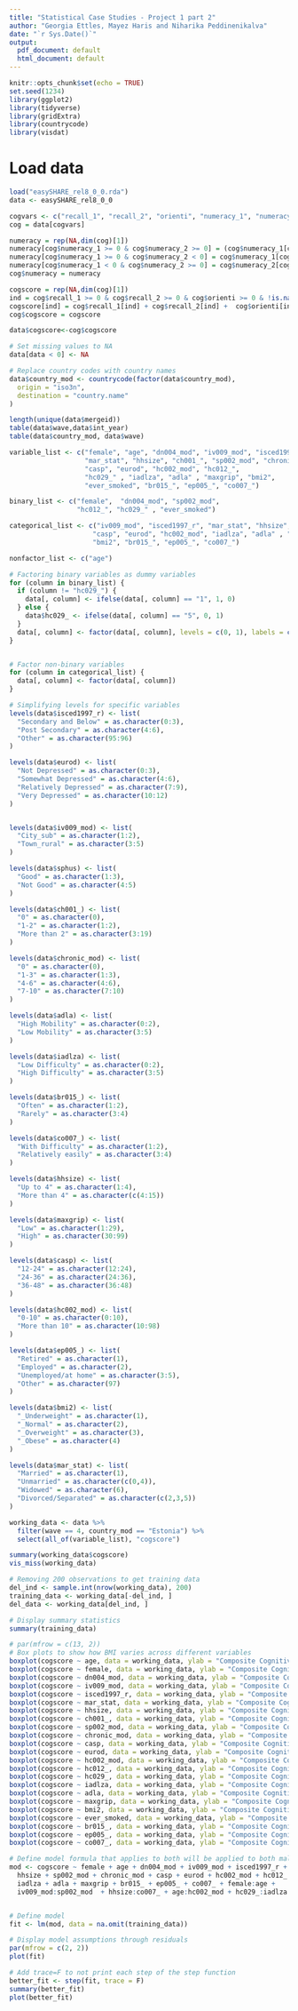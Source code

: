 ```yaml
---
title: "Statistical Case Studies - Project 1 part 2"
author: "Georgia Ettles, Mayez Haris and Niharika Peddinenikalva"
date: "`r Sys.Date()`"
output:
  pdf_document: default
  html_document: default
---
```


```r
knitr::opts_chunk$set(echo = TRUE)
set.seed(1234)
library(ggplot2)
library(tidyverse)
library(gridExtra)
library(countrycode)
library(visdat)
```

# Load data

```r
load("easySHARE_rel8_0_0.rda")
data <- easySHARE_rel8_0_0

```



```r
cogvars <- c("recall_1", "recall_2", "orienti", "numeracy_1", "numeracy_2")
cog = data[cogvars]

numeracy = rep(NA,dim(cog)[1])
numeracy[cog$numeracy_1 >= 0 & cog$numeracy_2 >= 0] = (cog$numeracy_1[cog$numeracy_1 >= 0 & cog$numeracy_2 >= 0] + cog$numeracy_2[cog$numeracy_1 >= 0 & cog$numeracy_2 >= 0] )/2
numeracy[cog$numeracy_1 >= 0 & cog$numeracy_2 < 0] = cog$numeracy_1[cog$numeracy_1 >= 0 & cog$numeracy_2 < 0]
numeracy[cog$numeracy_1 < 0 & cog$numeracy_2 >= 0] = cog$numeracy_2[cog$numeracy_1 < 0 & cog$numeracy_2 >= 0]
cog$numeracy = numeracy

cogscore = rep(NA,dim(cog)[1])
ind = cog$recall_1 >= 0 & cog$recall_2 >= 0 & cog$orienti >= 0 & !is.na(numeracy)
cogscore[ind] = cog$recall_1[ind] + cog$recall_2[ind] +  cog$orienti[ind] + cog$numeracy[ind]
cog$cogscore = cogscore

data$cogscore<-cog$cogscore

```


```r
# Set missing values to NA       
data[data < 0] <- NA

# Replace country codes with country names
data$country_mod <- countrycode(factor(data$country_mod),
  origin = "iso3n",
  destination = "country.name"
)

length(unique(data$mergeid))
table(data$wave,data$int_year)
table(data$country_mod, data$wave)
```

```r
variable_list <- c("female", "age", "dn004_mod", "iv009_mod", "isced1997_r",
                   "mar_stat", "hhsize", "ch001_", "sp002_mod", "chronic_mod", 
                   "casp", "eurod", "hc002_mod", "hc012_", 
                   "hc029_" , "iadlza", "adla" , "maxgrip", "bmi2", 
                   "ever_smoked", "br015_", "ep005_", "co007_")

binary_list <- c("female",  "dn004_mod", "sp002_mod",  
                 "hc012_", "hc029_" , "ever_smoked")

categorical_list <- c("iv009_mod", "isced1997_r", "mar_stat", "hhsize", "ch001_", "chronic_mod", 
                     "casp", "eurod", "hc002_mod", "iadlza", "adla" , "maxgrip", 
                     "bmi2", "br015_", "ep005_", "co007_")

nonfactor_list <- c("age")

```


```r
# Factoring binary variables as dummy variables
for (column in binary_list) {
  if (column != "hc029_") {
    data[, column] <- ifelse(data[, column] == "1", 1, 0)
  } else {
    data$hc029_ <- ifelse(data[, column] == "5", 0, 1)
  }
  data[, column] <- factor(data[, column], levels = c(0, 1), labels = c("No", "Yes"))
}


# Factor non-binary variables
for (column in categorical_list) {
  data[, column] <- factor(data[, column])
}

# Simplifying levels for specific variables
levels(data$isced1997_r) <- list(
  "Secondary and Below" = as.character(0:3),
  "Post Secondary" = as.character(4:6),
  "Other" = as.character(95:96)
)

levels(data$eurod) <- list(
  "Not Depressed" = as.character(0:3),
  "Somewhat Depressed" = as.character(4:6),
  "Relatively Depressed" = as.character(7:9),
  "Very Depressed" = as.character(10:12)
)


levels(data$iv009_mod) <- list(
  "City_sub" = as.character(1:2),
  "Town_rural" = as.character(3:5)
)

levels(data$sphus) <- list(
  "Good" = as.character(1:3),
  "Not Good" = as.character(4:5)
)

levels(data$ch001_) <- list(
  "0" = as.character(0),
  "1-2" = as.character(1:2),
  "More than 2" = as.character(3:19)
)

levels(data$chronic_mod) <- list(
  "0" = as.character(0),
  "1-3" = as.character(1:3),
  "4-6" = as.character(4:6),
  "7-10" = as.character(7:10)
)

levels(data$adla) <- list(
  "High Mobility" = as.character(0:2),
  "Low Mobility" = as.character(3:5)
)

levels(data$iadlza) <- list(
  "Low Difficulty" = as.character(0:2),
  "High Difficulty" = as.character(3:5)
)

levels(data$br015_) <- list(
  "Often" = as.character(1:2),
  "Rarely" = as.character(3:4)
)

levels(data$co007_) <- list(
  "With Difficulty" = as.character(1:2),
  "Relatively easily" = as.character(3:4)
)

levels(data$hhsize) <- list(
  "Up to 4" = as.character(1:4),
  "More than 4" = as.character(c(4:15))
)

levels(data$maxgrip) <- list(
  "Low" = as.character(1:29),
  "High" = as.character(30:99)
)

levels(data$casp) <- list(
  "12-24" = as.character(12:24),
  "24-36" = as.character(24:36),
  "36-48" = as.character(36:48)
)

levels(data$hc002_mod) <- list(
  "0-10" = as.character(0:10),
  "More than 10" = as.character(10:98)
)

levels(data$ep005_) <- list(
  "Retired" = as.character(1),
  "Employed" = as.character(2),
  "Unemployed/at home" = as.character(3:5),
  "Other" = as.character(97)
)

levels(data$bmi2) <- list(
  "_Underweight" = as.character(1),
  "_Normal" = as.character(2),
  "_Overweight" = as.character(3),
  "_Obese" = as.character(4)
)

levels(data$mar_stat) <- list(
  "Married" = as.character(1),
  "Unmarried" = as.character(c(0,4)),
  "Widowed" = as.character(6),
  "Divorced/Separated" = as.character(c(2,3,5))
)
```

```r
working_data <- data %>% 
  filter(wave == 4, country_mod == "Estonia") %>% 
  select(all_of(variable_list), "cogscore")

summary(working_data$cogscore)
vis_miss(working_data)

# Removing 200 observations to get training data
del_ind <- sample.int(nrow(working_data), 200)
training_data <- working_data[-del_ind, ]
del_data <- working_data[del_ind, ]
```

```r
# Display summary statistics
summary(training_data)

# par(mfrow = c(13, 2))
# Box plots to show how BMI varies across different variables
boxplot(cogscore ~ age, data = working_data, ylab = "Composite Cognitive score")
boxplot(cogscore ~ female, data = working_data, ylab = "Composite Cognitive score")
boxplot(cogscore ~ dn004_mod, data = working_data, ylab = "Composite Cognitive score")
boxplot(cogscore ~ iv009_mod, data = working_data, ylab = "Composite Cognitive score")
boxplot(cogscore ~ isced1997_r, data = working_data, ylab = "Composite Cognitive score")
boxplot(cogscore ~ mar_stat, data = working_data, ylab = "Composite Cognitive score")
boxplot(cogscore ~ hhsize, data = working_data, ylab = "Composite Cognitive score")
boxplot(cogscore ~ ch001_, data = working_data, ylab = "Composite Cognitive score")
boxplot(cogscore ~ sp002_mod, data = working_data, ylab = "Composite Cognitive score")
boxplot(cogscore ~ chronic_mod, data = working_data, ylab = "Composite Cognitive score")
boxplot(cogscore ~ casp, data = working_data, ylab = "Composite Cognitive score")
boxplot(cogscore ~ eurod, data = working_data, ylab = "Composite Cognitive score")
boxplot(cogscore ~ hc002_mod, data = working_data, ylab = "Composite Cognitive score")
boxplot(cogscore ~ hc012_, data = working_data, ylab = "Composite Cognitive score")
boxplot(cogscore ~ hc029_, data = working_data, ylab = "Composite Cognitive score")
boxplot(cogscore ~ iadlza, data = working_data, ylab = "Composite Cognitive score")
boxplot(cogscore ~ adla, data = working_data, ylab = "Composite Cognitive score")
boxplot(cogscore ~ maxgrip, data = working_data, ylab = "Composite Cognitive score")
boxplot(cogscore ~ bmi2, data = working_data, ylab = "Composite Cognitive score")
boxplot(cogscore ~ ever_smoked, data = working_data, ylab = "Composite Cognitive score")
boxplot(cogscore ~ br015_, data = working_data, ylab = "Composite Cognitive score")
boxplot(cogscore ~ ep005_, data = working_data, ylab = "Composite Cognitive score")
boxplot(cogscore ~ co007_, data = working_data, ylab = "Composite Cognitive score")
```





```r
# Define model formula that applies to both will be applied to both males and females
mod <- cogscore ~ female + age + dn004_mod + iv009_mod + isced1997_r +
  hhsize + sp002_mod + chronic_mod + casp + eurod + hc002_mod + hc012_ + hc029_ +
  iadlza + adla + maxgrip + br015_ + ep005_ + co007_ + female:age + 
  iv009_mod:sp002_mod  + hhsize:co007_ + age:hc002_mod + hc029_:iadlza


# Define model
fit <- lm(mod, data = na.omit(training_data))

# Display model assumptions through residuals
par(mfrow = c(2, 2))
plot(fit)

# Add trace=F to not print each step of the step function
better_fit <- step(fit, trace = F)
summary(better_fit)
plot(better_fit)
```




